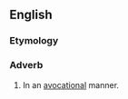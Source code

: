 ==English==

===Etymology===
{{suffix|en|avocational|ly}}

===Adverb===
{{en-adv}}

# In an [[avocational]] manner.